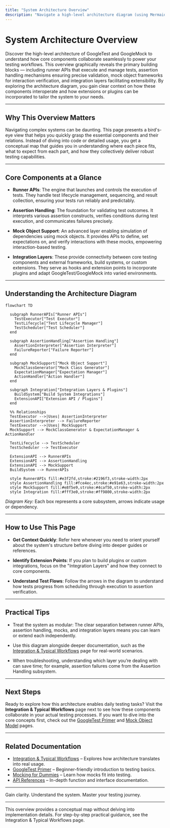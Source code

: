 ```yaml
---
title: "System Architecture Overview"
description: "Navigate a high-level architecture diagram (using Mermaid) to quickly grasp core components—such as runner APIs, assertion handling, mock object support, and integration layers. Gain context for how different pieces interact and how extensions/plugins can fit in."
---
```


# System Architecture Overview

Discover the high-level architecture of GoogleTest and GoogleMock to understand how core components collaborate seamlessly to power your testing workflows. This overview graphically reveals the primary building blocks — including runner APIs that execute and manage tests, assertion handling mechanisms ensuring precise validation, mock object frameworks for interaction verification, and integration layers facilitating extensibility. By exploring the architecture diagram, you gain clear context on how these components interoperate and how extensions or plugins can be incorporated to tailor the system to your needs.

---

## Why This Overview Matters

Navigating complex systems can be daunting. This page presents a bird's-eye view that helps you quickly grasp the essential components and their relations. Instead of diving into code or detailed usage, you get a conceptual map that guides you in understanding where each piece fits, what to expect from each part, and how they collectively deliver robust testing capabilities.

---

## Core Components at a Glance

- **Runner APIs**: The engine that launches and controls the execution of tests. They handle test lifecycle management, sequencing, and result collection, ensuring your tests run reliably and predictably.

- **Assertion Handling**: The foundation for validating test outcomes. It interprets various assertion constructs, verifies conditions during test execution, and communicates failures precisely.

- **Mock Object Support**: An advanced layer enabling simulation of dependencies using mock objects. It provides APIs to define, set expectations on, and verify interactions with these mocks, empowering interaction-based testing.

- **Integration Layers**: These provide connectivity between core testing components and external frameworks, build systems, or custom extensions. They serve as hooks and extension points to incorporate plugins and adapt GoogleTest/GoogleMock into varied environments.

---

## Understanding the Architecture Diagram

```mermaid
flowchart TD

  subgraph RunnerAPIs["Runner APIs"]
    TestExecutor["Test Executor"]
    TestLifecycle["Test Lifecycle Manager"]
    TestScheduler["Test Scheduler"]
  end

  subgraph AssertionHandling["Assertion Handling"]
    AssertionInterpreter["Assertion Interpreter"]
    FailureReporter["Failure Reporter"]
  end

  subgraph MockSupport["Mock Object Support"]
    MockClassGenerator["Mock Class Generator"]
    ExpectationManager["Expectation Manager"]
    ActionHandler["Action Handler"]
  end

  subgraph Integration["Integration Layers & Plugins"]
    BuildSystem["Build System Integrations"]
    ExtensionAPI["Extension API / Plugins"]
  end

  %% Relationships
  TestExecutor -->|Uses| AssertionInterpreter
  AssertionInterpreter --> FailureReporter
  TestExecutor -->|Uses| MockSupport
  MockSupport --> MockClassGenerator & ExpectationManager & ActionHandler

  TestLifecycle --> TestScheduler
  TestScheduler --> TestExecutor

  ExtensionAPI --> RunnerAPIs
  ExtensionAPI --> AssertionHandling
  ExtensionAPI --> MockSupport
  BuildSystem --> RunnerAPIs

  style RunnerAPIs fill:#e3f2fd,stroke:#2196f3,stroke-width:2px
  style AssertionHandling fill:#fce4ec,stroke:#e91e63,stroke-width:2px
  style MockSupport fill:#e8f5e9,stroke:#4caf50,stroke-width:2px
  style Integration fill:#fff3e0,stroke:#ff9800,stroke-width:2px

```

*Diagram Key:* Each box represents a core subsystem, arrows indicate usage or dependency.

---

## How to Use This Page

- **Get Context Quickly**: Refer here whenever you need to orient yourself about the system's structure before diving into deeper guides or references.

- **Identify Extension Points**: If you plan to build plugins or custom integrations, focus on the "Integration Layers" and how they connect to core components.

- **Understand Test Flows**: Follow the arrows in the diagram to understand how tests progress from scheduling through execution to assertion verification.

---

## Practical Tips

- Treat the system as modular: The clear separation between runner APIs, assertion handling, mocks, and integration layers means you can learn or extend each independently.

- Use this diagram alongside deeper documentation, such as the [Integration & Typical Workflows](../integration-and-workflows) page for real-world scenarios.

- When troubleshooting, understanding which layer you’re dealing with can save time; for example, assertion failures come from the Assertion Handling subsystem.

---

## Next Steps

Ready to explore how this architecture enables daily testing tasks? Visit the **Integration & Typical Workflows** page next to see how these components collaborate in your actual testing processes. If you want to dive into the core concepts first, check out the [GoogleTest Primer](../../intro-product-basics/primer) and [Mock Object Model](../../../concepts/mocking-behavior/mock-object-model) pages.

---

## Related Documentation

- [Integration & Typical Workflows](../integration-and-workflows.html) – Explores how architecture translates into real usage.
- [GoogleTest Primer](../../intro-product-basics/primer.html) – Beginner-friendly introduction to testing basics.
- [Mocking for Dummies](../../gmock_for_dummies.html) – Learn how mocks fit into testing.
- [API References](../../../api-reference/) – In-depth function and interface documentation.

---

Gain clarity. Understand the system. Master your testing journey.

---

<Info>
This overview provides a conceptual map without delving into implementation details. For step-by-step practical guidance, see the Integration & Typical Workflows page.
</Info>
